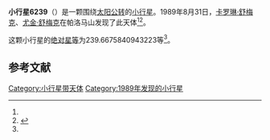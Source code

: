 {{Infobox planet
| bgcolour = #FFFFC0
| name = 6239 Minos
| symbol = 
| image = 
| caption = 
| discovery = yes
| discovery_ref = 
| discoverer = [[卡罗琳·舒梅克|卡罗琳·舒梅克]]、[[尤金·舒梅克|尤金·舒梅克]]
| discovery_site = [[帕洛马山|帕洛马山]] 
| discovered = 1989年8月31日
| designations = yes
| mp_name = 
| named_after = 
| alt_names = 
| mp_category = [[阿波罗型小行星|阿波罗型小行星]]
| orbit_ref = <ref name="a">[http://ssd.jpl.nasa.gov/sbdb.cgi?sstr=6239 6239 Minos] {{Wayback|url=http://ssd.jpl.nasa.gov/sbdb.cgi?sstr=6239 |date=20111016125144 }}，小行星數據庫瀏覽器（JPL Small-Body Database Browser）－[[美国国家航空航天局|美国国家航空航天局]]喷气推进实验室</ref>
| epoch = 2456400.5 (2013年4月18日更新)
| aphelion = {{convert|1.627007032086928|AU|km|3|abbr=on|lk=out}}
| perihelion = {{convert|.6760813823619879|AU|km|3|abbr=on}}
| semimajor = {{convert|1.151544207224458|AU|km|3|abbr=on}}
| eccentricity = 0.412891509
| period = 451.3561344 [[日|日]]<br />1.24[[儒略年|儒略年]]
| avg_speed = 
| inclination = 3.945063730074498
| asc_node = 344.6374543303214
| mean_anomaly = 
| arg_peri = 239.6675840943223
| satellites = 
| physical_characteristics = yes
| dimensions = 
| mass = 
| density = 
| surface_grav = 
| escape_velocity = 
| sidereal_day = 
| axial_tilt = 
| pole_ecliptic_lat = 
| pole_ecliptic_lon = 
| albedo = 
| temperatures= 
| temp_name1 = 
| mean_temp_1 = 
| max_temp_1 = 
| temp_name2 = 
| max_temp_2 = 
| spectral_type = 
| abs_magnitude = 239.6675840943223
}}

'''小行星6239'''（{{lang-en|6239 Minos}}）是一颗围绕[[太阳|太阳]][[公转|公转]]的[[小行星|小行星]]。1989年8月31日，[[卡罗琳·舒梅克|卡罗琳·舒梅克]]、[[尤金·舒梅克|尤金·舒梅克]]在帕洛马山发现了此天体<ref name="a" /><ref>{{cite news|title=小行星列表|url=http://cfa-www.harvard.edu/iau/lists/NumberedMPs.txt|accessdate=2013-07-08|newspaper=哈佛大学|archive-date=2008-05-17|archive-url=https://web.archive.org/web/20080517010638/http://cfa-www.harvard.edu/iau/lists/NumberedMPs.txt|dead-url=no}}</ref>。

这颗小行星的[[绝对星等|绝对星等]]为239.6675840943223等<ref name="a" />。

==参考文献==
{{reflist}}
{{Minor Planet Number|[[小行星6238|小行星6238]]|[[小行星6240|小行星6240]]}}

{{小天体}}

[[Category:小行星带天体|Category:小行星带天体]]
[[Category:1989年发现的小行星|Category:1989年发现的小行星]]

{{asteroid-stub}}